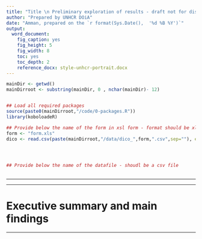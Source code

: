 ```yaml
---
title: "Title \n Preliminary exploration of results - draft not for distribution - "
author: "Prepared by UNHCR DOiA"
date: "Amman, prepared on the `r format(Sys.Date(),  '%d %B %Y')`"
output: 
  word_document: 
    fig_caption: yes
    fig_height: 5
    fig_width: 8
    toc: yes
    toc_depth: 2
    reference_docx: style-unhcr-portrait.docx
---
```


```r
mainDir <- getwd()
mainDirroot <- substring(mainDir, 0 , nchar(mainDir)- 12)


## Load all required packages
source(paste0(mainDirroot,"/code/0-packages.R"))
library(koboloadeR)

## Provide below the name of the form in xsl form - format should be xls not xlsx
form <- "form.xls"
dico <- read.csv(paste(mainDirroot,"/data/dico_",form,".csv",sep=""), encoding="UTF-8", na.strings="")




## Provide below the name of the datafile - shoudl be a csv file



```



***
***
# Executive summary and main findings

***

